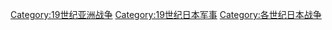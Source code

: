 [[Category:19世纪亚洲战争|Category:19世纪亚洲战争]]
[[Category:19世纪日本军事|Category:19世纪日本军事]]
[[Category:各世纪日本战争|Category:各世纪日本战争]]